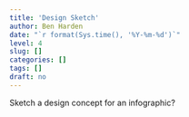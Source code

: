 ```yaml
---
title: 'Design Sketch'
author: Ben Harden
date: "`r format(Sys.time(), '%Y-%m-%d')`"
level: 4
slug: []
categories: []
tags: []
draft: no
---
```


Sketch a design concept for an infographic?
